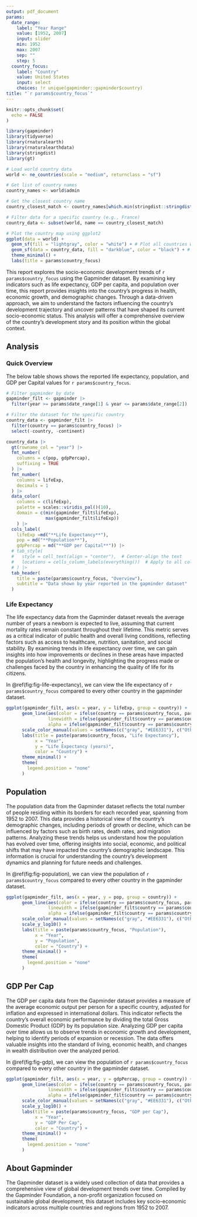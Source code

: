 ```yaml
---
output: pdf_document
params:
  date_range:
    label: "Year Range"
    value: [1952, 2007]
    input: slider
    min: 1952
    max: 2007
    sep: ""
    step: 5
  country_focus:
    label: "Country"
    value: United States
    input: select
    choices: !r unique(gapminder::gapminder$country)
title: "`r params$country_focus`"
---
```


```r
knitr::opts_chunk$set(
  echo = FALSE
)
```


```r
library(gapminder)
library(tidyverse)
library(rnaturalearth)
library(rnaturalearthdata)
library(stringdist)
library(gt)
```


```r
# Load world country data
world <- ne_countries(scale = "medium", returnclass = "sf")

# Get list of country names
country_names <- world$admin

# Get the closest country name
country_closest_match <- country_names[which.min(stringdist::stringdist(params$country_focus, country_names, method = "jaccard", q = 3))]

# Filter data for a specific country (e.g., France)
country_data <- subset(world, name == country_closest_match)

# Plot the country map using ggplot2
ggplot(data = world) +
  geom_sf(fill = "lightgray", color = "white") + # Plot all countries with a base color
  geom_sf(data = country_data, fill = "darkblue", color = "black") + # Highlight the specific country
  theme_minimal() +
  labs(title = params$country_focus)
```

This report explores the socio-economic development trends of `r params$country_focus` using the Gapminder dataset. By examining key indicators such as life expectancy, GDP per capita, and population over time, this report provides insights into the country's progress in health, economic growth, and demographic changes. Through a data-driven approach, we aim to understand the factors influencing the country's development trajectory and uncover patterns that have shaped its current socio-economic status. This analysis will offer a comprehensive overview of the country's development story and its position within the global context.

## Analysis

### Quick Overview
The below table shows shows the reported life expectancy, population, and GDP per Capital values for `r params$country_focus`.

```r

# Filter gapminder by date
gapminder_filt <- gapminder |> 
  filter(year >= params$date_range[1] & year <= params$date_range[2])

# Filter the dataset for the specific country
country_data <- gapminder_filt |> 
  filter(country == params$country_focus) |> 
  select(-country, -continent)

country_data |> 
  gt(rowname_col = "year") |> 
  fmt_number(
    columns = c(pop, gdpPercap),
    suffixing = TRUE
  ) |> 
  fmt_number(
    columns = lifeExp,
    decimals = 1
  ) |> 
  data_color(
    columns = c(lifeExp),
    palette = scales::viridis_pal()(10),
    domain = c(min(gapminder_filt$lifeExp), 
               max(gapminder_filt$lifeExp))
    ) |> 
  cols_label(
    lifeExp =md("**Life Expectancy**"),
    pop = md("**Population**"),
    gdpPercap = md("**GDP per Capital**")) |> 
  # tab_style(
  #   style = cell_text(align = "center"),  # Center-align the text
  #   locations = cells_column_labels(everything())  # Apply to all column labels
  # ) |> 
  tab_header(
    title = paste(params$country_focus, "Overview"),
    subtitle = "Data shown by year reported in the gapminder dataset"
  )
```

### Life Expectancy

The life expectancy data from the Gapminder dataset reveals the average number of years a newborn is expected to live, assuming that current mortality rates remain constant throughout their lifetime. This metric serves as a critical indicator of public health and overall living conditions, reflecting factors such as access to healthcare, nutrition, sanitation, and social stability. By examining trends in life expectancy over time, we can gain insights into how improvements or declines in these areas have impacted the population's health and longevity, highlighting the progress made or challenges faced by the country in enhancing the quality of life for its citizens.

In @ref(fig:fig-life-expectancy), we can view the life expectancy of `r params$country_focus` compared to every other country in the gapminder dataset.

```r

ggplot(gapminder_filt, aes(x = year, y = lifeExp, group = country)) +
      geom_line(aes(color = ifelse(country == params$country_focus, params$country_focus, "Other")),
                linewidth = ifelse(gapminder_filt$country == params$country_focus, 1.5, 0.7), 
                alpha = ifelse(gapminder_filt$country == params$country_focus, 1, 0.3)) +
      scale_color_manual(values = setNames(c("gray", "#EE6331"), c("Other", params$country_focus))) +
      labs(title = paste(params$country_focus, "Life Expectancy"),
           x = "Year",
           y = "Life Expectancy (years)",
           color = "Country") +
      theme_minimal() +
      theme(
        legend.position = "none"
      )
```

## Population

The population data from the Gapminder dataset reflects the total number of people residing within its borders for each recorded year, spanning from 1952 to 2007. This data provides a historical view of the country's demographic changes, including periods of growth or decline, which can be influenced by factors such as birth rates, death rates, and migration patterns. Analyzing these trends helps us understand how the population has evolved over time, offering insights into social, economic, and political shifts that may have impacted the country’s demographic landscape. This information is crucial for understanding the country's development dynamics and planning for future needs and challenges.

In @ref(fig:fig-population), we can view the population of `r params$country_focus` compared to every other country in the gapminder dataset.

```r

ggplot(gapminder_filt, aes(x = year, y = pop, group = country)) +
      geom_line(aes(color = ifelse(country == params$country_focus, params$country_focus, "Other")),
                linewidth = ifelse(gapminder_filt$country == params$country_focus, 1.5, 0.7), 
                alpha = ifelse(gapminder_filt$country == params$country_focus, 1, 0.3)) +
      scale_color_manual(values = setNames(c("gray", "#EE6331"), c("Other", params$country_focus))) +
      scale_y_log10() +
      labs(title = paste(params$country_focus, "Population"),
           x = "Year",
           y = "Population",
           color = "Country") +
      theme_minimal() +
      theme(
        legend.position = "none"
      )
```

## GDP Per Cap

The GDP per capita data from the Gapminder dataset provides a measure of the average economic output per person for a specific country, adjusted for inflation and expressed in international dollars. This indicator reflects the country's overall economic performance by dividing the total Gross Domestic Product (GDP) by its population size. Analyzing GDP per capita over time allows us to observe trends in economic growth and development, helping to identify periods of expansion or recession. The data offers valuable insights into the standard of living, economic health, and changes in wealth distribution over the analyzed period.

In @ref(fig:fig-gdp), we can view the population of `r params$country_focus` compared to every other country in the gapminder dataset.

```r

ggplot(gapminder_filt, aes(x = year, y = gdpPercap, group = country)) +
      geom_line(aes(color = ifelse(country == params$country_focus, params$country_focus, "Other")),
                linewidth = ifelse(gapminder_filt$country == params$country_focus, 1.5, 0.7), 
                alpha = ifelse(gapminder_filt$country == params$country_focus, 1, 0.3)) +
      scale_color_manual(values = setNames(c("gray", "#EE6331"), c("Other", params$country_focus))) +
      scale_y_log10() +
      labs(title = paste(params$country_focus, "GDP per Cap"),
           x = "Year",
           y = "GDP Per Cap",
           color = "Country") +
      theme_minimal() +
      theme(
        legend.position = "none"
      )
```

## About Gapminder
The Gapminder dataset is a widely used collection of data that provides a comprehensive view of global development trends over time. Compiled by the Gapminder Foundation, a non-profit organization focused on sustainable global development, this dataset includes key socio-economic indicators across multiple countries and regions from 1952 to 2007.


